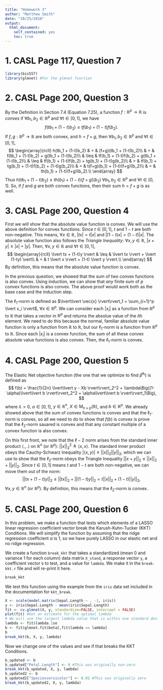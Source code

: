 ```yaml
---
title: "Homework 3"
author: "Matthew Smith"
date: "10/25/2018"
output:
  html_document:
    self_contained: yes
    toc: true
---
```

<!--
%\VignetteEngine{knitr::rmarkdown}
%\VignetteIndexEntry{Basis Expansion and LASSO}
-->

# 1. CASL Page 117, Question 7
```r
library(bis557)
library(glmnet) #For the glmnet function
```


# 2. CASL Page 200, Question 3
By the Definition in Section 7.4 (Equation 7.25), a function $f:\mathbb{R}^p\to\mathbb{R}$ is
*convex* if $\forall b_1, b_2 \in \mathbb{R}^p$ and $\forall t \in [0,1]$, we have
$$
f(tb_1 + (1-t)b_2) \leq tf(b_1) + (1-t)f(b_2).
$$
If $f,g:\mathbb{R}^p\to\mathbb{R}$ are both convex, and $h = f + g$, then
$\forall b_1, b_2 \in \mathbb{R}^p$ and $\forall t \in [0,1]$,
$$
\begin{array}{rcll}
h(tb_1 + (1-t)b_2) & = & (f+g)(tb_1 + (1-t)b_2)\\
 & = & f(tb_1 + (1-t)b_2) + g(tb_1 + (1-t)b_2)\\
 & \leq & tf(b_1) + (1-t)f(b_2) + g(tb_1 + (1-t)b_2)\\
 & \leq & tf(b_1) + (1-t)f(b_2) + tg(b_1) + (1-t)g(b_2)\\
 & = & tf(b_1) + tg(b_1) + (1-t)f(b_2) + (1-t)g(b_2)\\
 & = & t(f+g)(b_1) + (1-t)(f+g)(b_2)\\
 & = & th(b_1) + (1-t)(f+g)(b_2).\\
\end{array}
$$
Thus $h(tb_1 + (1-t)b_2) \leq th(b_1) + (1-t)(f+g)(b_2)$ $\forall b_1, b_2 \in \mathbb{R}^p$ and
$\forall t \in [0,1]$. So, if $f$ and $g$ are both convex functions, then their sum $h=f+g$ is as
well.


# 3. CASL Page 200, Question 4
First we will show that the absolute value function is convex. We will use the above definition for
convex functions. Since $t\in[0,1]$, $t$ and $1-t$ are both non-negative. This means,
$\forall x \in \mathbb{R}$, $\lvert tx \rvert = t \lvert x \rvert$ and
$\lvert (1-t)x \rvert = (1-t) \lvert x \rvert$. The absolute value function also follows the
*Triangle Inequality*: $\forall x,y \in \mathbb{R}$,
$\lvert x+y \rvert \leq \lvert x \rvert + \lvert y \rvert$. Then, $\forall x,y \in \mathbb{R}$ and
$\forall t \in [0,1]$,
$$
\begin{array}{rcll}
\lvert tx + (1-t)y \rvert & \leq & \lvert tx \rvert + \lvert (1-ty) \vert\\
 & = & t \lvert x \rvert + (1-t) \lvert y \rvert.\\
\end{array}
$$
By definition, this means that the absolute value function is convex.

In the previous question, we showed that the sum of two convex functions is also convex. Using
induction, we can show that *any* finite sum of $p$ convex functions is also convex. The above proof
would work both as the base case and the induction step.

The $\ell_1$-norm is defined as
$\lvert\lvert \vec{x} \rvert\rvert_1 = \sum_{i=1}^p \lvert x_i \rvert$, $\forall x \in \mathbb{R}^p$.
We can consider each $\lvert x_i \rvert$ as a function from $\mathbb{R}^p$ to $\mathbb{R}$ that takes
a vector in $\mathbb{R}^p$ and returns the absolue value of the $i$th element. We need to do this
because the normal, familiar absolute value function is only a function from $\mathbb{R}$ to
$\mathbb{R}$, but our $\ell_1$-norm is a function from $\mathbb{R}^p$ to $\mathbb{R}$. Since each
$\lvert x_i \rvert$ is a convex function, the sum of all these convex absolute value functions is
also convex. Then, the $\ell_1$-norm is convex.


# 4. CASL Page 200, Question 5
The Elastic Net objective function (the one that we optimize to find $\hat{\beta}^{\ell_1}$) is
defined as
$$
f(b) = \frac{1}{2n} \lvert\lvert y - Xb \rvert\rvert_2^2 + \lambda\Big((1-\alpha)\lvert\lvert b \rvert\rvert_2^2 + \alpha\lvert\lvert b \rvert\rvert_1\Big),
$$
where $\lambda > 0$, $\alpha \in [0,1]$, $y \in \mathbb{R}^n$,
$X \in \textrm{M}_{n \times p}(\mathbb{R})$, and $b \in \mathbb{R}^p$. We already showed above that
the sum of convex functions is convex and that the $\ell_1$-norm is convex, so all we need to do to
show that $f(b)$ is convex is prove that the $\ell_2$-norm sauared is convex and that any constant
multiple of a convex function is also convex.

On this first front, we note that the $\ell-2$ norm arises from the standard inner product
$\langle.,.\rangle$ on $\mathbb{R}^n$ (or $\mathbb{R}^p$):
$\lvert\lvert x \rvert\rvert_2^2 \triangleq \langle x,x \rangle$. The standard inner product obeys the
Cauchy-Schwarz Inequality
$\lvert \langle x,y \rangle \rvert \leq \lvert\lvert x \rvert\rvert_2 \lvert\lvert y \rvert\rvert_2$,
which we can use to show that the $\ell_2$-norm obeys the Triangle Inequality
$\lvert\lvert x+y \rvert\rvert_2 \leq \lvert\lvert x \rvert\rvert_2 + \lvert\lvert y \rvert\rvert_2$.
Since $t \in [0,1]$ means $t$ and $1-t$ are both non-negative, we can move them out of the norm:
$$\lvert\lvert tx + (1-t)y \rvert\rvert_2 \leq \lvert\lvert tx \rvert\rvert_2 + \lvert\lvert (1-t)y \rvert\rvert_2 = t \lvert\lvert x \rvert\rvert_2 + (1-t) \lvert\lvert y \rvert\rvert_2,$$
$\forall x,y \in \mathbb{R}^n$ (or $\mathbb{R}^p$). By definition, this means that the $\ell_2$-norm
is convex.


# 5. CASL Page 200, Question 6
In this problem, we make a function that tests which elements of a LASSO linear regression
coefficient vector break the Karush-Kuhn-Tucker (KKT) Conditions. We will simplify the function by
assuming that the ridge regression coefficient $\alpha$ is $1$, so we have purely LASSO in our 
elastic net and no ridge regression.

We create a function `break_kkt` that takes a standardized (mean $0$ and variance $1$ for each
column) data matrix `X_stand`, a response vector `y`, a coefficient
vector `b` to test, and a value for `lambda`. We make it in the `break-kkt.r` file and will re-print
it here.
```r
break_kkt
```

We test this function using the example from the `iris` data set included in the documentation for
`kkt_break`.
```r
X <- scale(model.matrix(Sepal.Length ~ . -1, iris))
y <- iris$Sepal.Length - mean(iris$Sepal.Length)
fit <- cv.glmnet(X, y, standardize=FALSE, intercept = FALSE)
plot(fit) #Get an estimate for the optimal lambda
# We will use the largest lambda value that is within one standard deviation of the lambda that gives the minimum MSE
lambda <- fit$lambda.1se
b <- fit$glmnet.fit$beta[,fit$lambda == lambda]
b
break_kkt(b, X, y, lambda)
```

Now we change one of the values and see if that breaks the KKT Conditions.
```r
b_updated <- b
b_updated["Petal.Length"] <- 0 #This was originally non-zero
break_kkt(b_updated, X, y, lambda)
b_updated2 <- b
b_updated2["Speciesversicolor"] <- 0.01 #This was originally zero
break_kkt(b_updated2, X, y, lambda)
```
